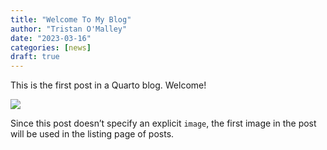```yaml
---
title: "Welcome To My Blog"
author: "Tristan O'Malley"
date: "2023-03-16"
categories: [news]
draft: true
---
```


This is the first post in a Quarto blog. Welcome!

![](thumbnail.jpg)

Since this post doesn't specify an explicit `image`, the first image in the post will be used in the listing page of posts.
